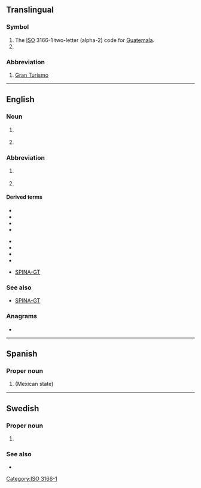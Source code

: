 {{also|gt|Gt|.gt|G&T}}
==Translingual==

===Symbol===
{{head|mul|symbol}}

# The [[ISO]] 3166-1 two-letter (alpha-2) code for [[Guatemala]].
# {{SI-unit-abb|giga|tesla|[[magnetic flux density]]}}

[[Category:ISO 3166-1]]

===Abbreviation===
{{rfc-header|Abbreviation}}
{{head|mul|abbreviation}}

# {{lb|mul|cars}} [[w:Grand tourer|Gran Turismo]]

----

==English==

===Noun===
{{en-noun}}

# {{lb|en|fishing}} {{initialism of|en|[[w:Giant trevally|giant trevally]]}}
# {{lb|en|fishing}} {{initialism of|en|[[w:Golden trevally|golden trevally]]}}

===Abbreviation===
{{rfc-header|Abbreviation}}
{{head|en|abbreviation}}

# {{lb|en|motorsports}} {{initialism of|en|Grand Touring}}
# {{lb|en|endocrinology}} {{initialism of|en|[[gain]] of [[thyroid]]}}

====Derived terms====
{{der-top|motorsports}}
* {{l|en|GT1}}
* {{l|en|GT2}}
* {{l|en|GT3}}
* {{l|en|GTL}}
{{der-mid}}
* {{l|en|GTO}}
* {{l|en|GTP}}
* {{l|en|GTR}}
* {{l|en|GTS}}
{{der-bottom}}

{{der-top|endocrinology}}
* [[SPINA-GT]]
{{der-mid}}
{{der-bottom}}

===See also===
* [[SPINA-GT]]

===Anagrams===
* {{anagrams|en|a=gt|T&G|TG|Tg}}

----

==Spanish==

===Proper noun===
{{es-proper noun}}

# {{abbreviation of|es|nodot=1|Guanajuato}} (Mexican state)

----

==Swedish==

===Proper noun===
{{head|sv|proper noun}}

# {{initialism of|sv|Gamla Testamentet||Old Testament}}

===See also===
* {{l|sv|NT}}